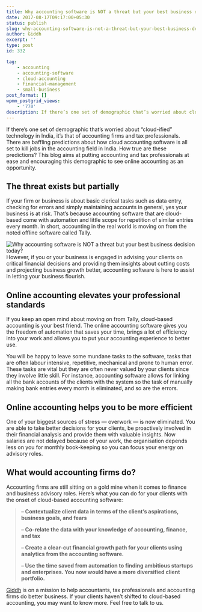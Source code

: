 ```yaml
---
title: Why accounting software is NOT a threat but your best business decision today?
date: 2017-08-17T09:17:00+05:30
status: publish
slug: why-accounting-software-is-not-a-threat-but-your-best-business-decision-today
author: Giddh
excerpt: ''
type: post
id: 332

tag:
    - accounting
    - accounting-software
    - cloud-accounting
    - financial-management
    - small-business
post_format: []
wpmm_postgrid_views:
    - '770'
description: If there’s one set of demographic that’s worried about cloud-ified technology in India, it’s that of accounting firms and tax professionals.
---
```

If there’s one set of demographic that’s worried about “cloud-ified” technology in India, it’s that of accounting firms and tax professionals. There are baffling predictions about how cloud accounting software is all set to kill jobs in the accounting field in India. How true are these predictions? This blog aims at putting accounting and tax professionals at ease and encouraging this demographic to see online accounting as an opportunity.

The threat exists but partially
-------------------------------

If your firm or business is about basic clerical tasks such as data entry, checking for errors and simply maintaining accounts in general, yes your business is at risk. That’s because accounting software that are cloud-based come with automation and little scope for repetition of similar entries every month. In short, accounting in the real world is moving on from the noted offline software called Tally.

<img class="wp-block-image size-large" src = "https://miro.medium.com/max/2112/1*RSVTlNBAaolBKNdKZIq1YA.jpeg" alt="Why accounting software is NOT a threat but your best business decision today?" />However, if you or your business is engaged in advising your clients on critical financial decisions and providing them insights about cutting costs and projecting business growth better, accounting software is here to assist in letting your business flourish.

Online accounting elevates your professional standards
------------------------------------------------------

If you keep an open mind about moving on from Tally, cloud-based accounting is your best friend. The online accounting software gives you the freedom of automation that saves your time, brings a lot of efficiency into your work and allows you to put your accounting experience to better use.

You will be happy to leave some mundane tasks to the software, tasks that are often labour intensive, repetitive, mechanical and prone to human error. These tasks are vital but they are often never valued by your clients since they involve little skill. For instance, accounting software allows for linking all the bank accounts of the clients with the system so the task of manually making bank entries every month is eliminated, and so are the errors.

Online accounting helps you to be more efficient
------------------------------------------------

One of your biggest sources of stress — overwork — is now eliminated. You are able to take better decisions for your clients, be proactively involved in their financial analysis and provide them with valuable insights. Now salaries are not delayed because of your work, the organisation depends less on you for monthly book-keeping so you can focus your energy on advisory roles.

What would accounting firms do?
-------------------------------

Accounting firms are still sitting on a gold mine when it comes to finance and business advisory roles. Here’s what you can do for your clients with the onset of cloud-based accounting software:

> **– Contextualize client data in terms of the client’s aspirations, business goals, and fears**
> 
> **– Co-relate the data with your knowledge of accounting, finance, and tax**
> 
> **– Create a clear-cut financial growth path for your clients using analytics from the accounting software.**
> 
> **– Use the time saved from automation to finding ambitious startups and enterprises. You now would have a more diversified client portfolio.**

[Giddh](https://giddh.com) is on a mission to help accountants, tax professionals and accounting firms do better business. If your clients haven’t shifted to cloud-based accounting, you may want to know more. Feel free to talk to us.